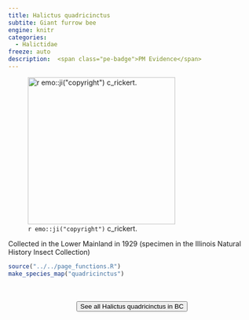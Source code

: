 ```yaml
---
title: Halictus quadricinctus
subtite: Giant furrow bee
engine: knitr
categories:
  - Halictidae
freeze: auto
description:  <span class="pe-badge">PM Evidence</span>
---
```

![`r emo::ji("copyright")` c_rickert.](https://inaturalist-open-data.s3.amazonaws.com/photos/340805368/large.jpg){height=300}

Collected in the Lower Mainland in 1929 (specimen in the Illinois Natural History Insect Collection)



```r
source("../../page_functions.R")
make_species_map("quadricinctus")
```
<br><br>
<center>


<a href="https://inaturalist.ca/observations?place_id=any&subview=map&taxon_id=484543"><button type="button" class="btn btn-secondary">See all Halictus quadricinctus in BC <i class="fa-solid fa-arrow-up-right-from-square"></i> </button></a>
</center>
